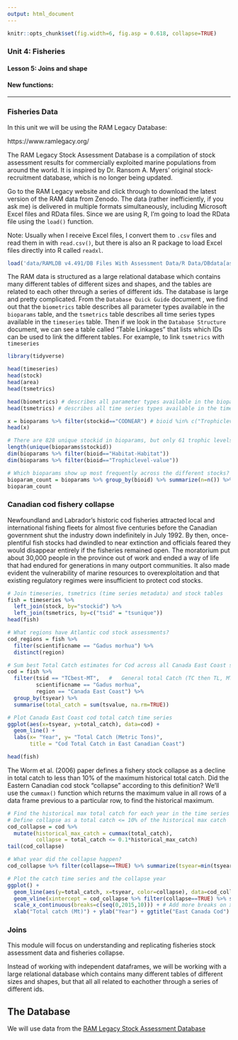 ```yaml
---
output: html_document
---
```


```r
knitr::opts_chunk$set(fig.width=6, fig.asp = 0.618, collapse=TRUE) 
```

### Unit 4: Fisheries
#### Lesson 5: Joins and shape
#### New functions: 


***

### Fisheries Data

In this unit we will be using the RAM Legacy Database: 

https://www.ramlegacy.org/

The RAM Legacy Stock Assessment Database is a compilation of stock assessment results for commercially exploited marine populations from around the world. It is inspired by Dr. Ransom A. Myers’ original stock-recruitment database, which is no longer being updated.

Go to the RAM Legacy website and click through to download the latest version of the RAM data from Zenodo. The data (rather inefficiently, if you ask me) is delivered in multiple formats simultaneously, including Microsoft Excel files and RData files. Since we are using R, I'm going to load the RData file using the `load()` function.

Note: Usually when I receive Excel files, I convert them to `.csv` files and read them in with `read.csv()`, but there is also an R package to load Excel files directly into R called `readxl`. 

```r
load('data/RAMLDB v4.491/DB Files With Assessment Data/R Data/DBdata[asmt][v4.491].RData')
```

The RAM data is structured as a large relational database which contains many different tables of different sizes and shapes, and the tables are related to each other through a series of different ids. The database is large and pretty complicated. From the `Database Quick Guide` document , we find out that the `biometrics` table describes all parameter types available in the `bioparams` table, and the `tsmetrics` table describes all time series types available in the `timeseries` table. Then if we look in the `Database Structure` document, we can see a table called "Table Linkages" that lists which IDs can be used to link the different tables. For example, to link `tsmetrics` with `timeseries`


```r
library(tidyverse)

head(timeseries)
head(stock)
head(area)
head(tsmetrics)

head(biometrics) # describes all parameter types available in the bioparams table
head(tsmetrics) # describes all time series types available in the timeseries table

x = bioparams %>% filter(stockid=="CODNEAR") # bioid %in% c("Trophiclevel-value", "Habitat-Habitat")
head(x)

# There are 828 unique stockid in bioparams, but only 61 trophic levels and only 298 habitats
length(unique(bioparams$stockid))
dim(bioparams %>% filter(bioid=="Habitat-Habitat"))
dim(bioparams %>% filter(bioid=="Trophiclevel-value"))

# Which bioparams show up most frequently across the different stocks?
bioparam_count = bioparams %>% group_by(bioid) %>% summarize(n=n()) %>% arrange(desc(n))
bioparam_count
```

### Canadian cod fishery collapse

Newfoundland and Labrador's historic cod fisheries attracted local and international fishing fleets for almost five centuries before the Canadian government shut the industry down indefinitely in July 1992. By then, once-plentiful fish stocks had dwindled to near extinction and officials feared they would disappear entirely if the fisheries remained open. The moratorium put about 30,000 people in the province out of work and ended a way of life that had endured for generations in many outport communities. It also made evident the vulnerability of marine resources to overexploitation and that existing regulatory regimes were insufficient to protect cod stocks.

```r
# Join timeseries, tsmetrics (time series metadata) and stock tables
fish = timeseries %>%
  left_join(stock, by="stockid") %>%
  left_join(tsmetrics, by=c("tsid" = "tsunique")) 
head(fish)

# What regions have Atlantic cod stock assessments?
cod_regions = fish %>% 
  filter(scientificname == "Gadus morhua") %>%
  distinct(region)

# Sum best Total Catch estimates for Cod across all Canada East Coast stock assessments       
cod = fish %>% 
  filter(tsid == "TCbest-MT",   # 	General total Catch (TC then TL, MT units only)
         scientificname == "Gadus morhua",
         region == "Canada East Coast") %>%
  group_by(tsyear) %>%
  summarise(total_catch = sum(tsvalue, na.rm=TRUE)) 

# Plot Canada East Coast cod total catch time series
ggplot(aes(x=tsyear, y=total_catch), data=cod) + 
  geom_line() +
  labs(x= "Year", y= "Total Catch (Metric Tons)", 
       title = "Cod Total Catch in East Canadian Coast")

head(fish)
```

The Worm et al. (2006) paper defines a fishery stock collapse as a decline in total catch to less than 10% of the maximum historical total catch. Did the Eastern Canadian cod stock "collapse" according to this definition? We'll use the `cummax()` function which returns the maximum value in all rows of a data frame previous to a particular row, to find the historical maximum.

```r
# Find the historical max total catch for each year in the time series
# Define collapse as a total catch <= 10% of the historical max catch
cod_collapse = cod %>%
  mutate(historical_max_catch = cummax(total_catch),
         collapse = total_catch <= 0.1*historical_max_catch) 
tail(cod_collapse)

# What year did the collapse happen?
cod_collapse %>% filter(collapse==TRUE) %>% summarize(tsyear=min(tsyear)) %>% .$tsyear

# Plot the catch time series and the collapse year
ggplot() + 
  geom_line(aes(y=total_catch, x=tsyear, color=collapse), data=cod_collapse) +
  geom_vline(xintercept = cod_collapse %>% filter(collapse==TRUE) %>% summarize(tsyear=min(tsyear)) %>% .$tsyear) + # Draws vertical line
  scale_x_continuous(breaks=c(seq(0,2015,10))) + # Add more breaks on x axis
  xlab("Total catch (Mt)") + ylab("Year") + ggtitle("East Canada Cod")

```



### Joins

This module will focus on understanding and replicating 
fisheries stock assessment data and fisheries collapse. 

Instead of working with independent dataframes, we will be working with a large
relational database which contains many different tables of different sizes and 
shapes, but that all all related to eachother through a series of different ids.


## The Database
We will use data from the [RAM Legacy Stock Assessment Database](https://doi.org/10.5281/zenodo.2542918)
